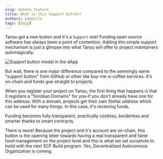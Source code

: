 ```yaml
---
slug: donate_feature
title: What is this Support button?
authors: pamphile
tags: [dapp]
---
```


Tansu got a new button and it's a `Support` one! Funding open source software has always been a point of contention. Adding this simple support mechanism is just a glimpse into what Tansu will offer to project maintainers automagically.

<!-- truncate -->

![Support button modal in the dApp](/assets/blog/support_feature.png)

But wait, there is one major difference compared to the seemingly same "support button" from GitHub or other like buy-me-a-coffee services. It's on-chain and funds goe straight to projects.

When you register your project on Tansu, the first thing that happens is that it registers a "Soroban Domains" for you-if you don't already have one for this address. With a domain, projects get their own Stellar address which can be used for many things. In this case, it's receiving funds.

Funding becomes fully transparent, practically costless, borderless and smarter thanks to smart contracts.

There is more! Because the project and it's account are on-chain, this button is the opening letter towards having a real transparent and fairer fund management on the project level and this is what we set ourselves to build with the next SCF Build program. Yes, Decentralized Autonomous Organization is coming.
